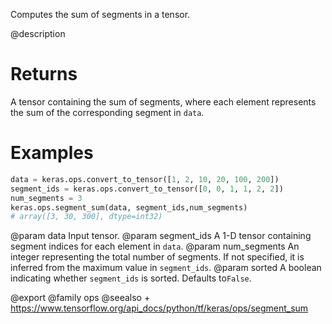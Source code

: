Computes the sum of segments in a tensor.

@description

# Returns
A tensor containing the sum of segments, where each element
represents the sum of the corresponding segment in `data`.

# Examples
```python
data = keras.ops.convert_to_tensor([1, 2, 10, 20, 100, 200])
segment_ids = keras.ops.convert_to_tensor([0, 0, 1, 1, 2, 2])
num_segments = 3
keras.ops.segment_sum(data, segment_ids,num_segments)
# array([3, 30, 300], dtype=int32)
```

@param data Input tensor.
@param segment_ids A 1-D tensor containing segment indices for each
    element in `data`.
@param num_segments An integer representing the total number of
    segments. If not specified, it is inferred from the maximum
    value in `segment_ids`.
@param sorted A boolean indicating whether `segment_ids` is sorted.
    Defaults to`False`.

@export
@family ops
@seealso
+ <https://www.tensorflow.org/api_docs/python/tf/keras/ops/segment_sum>
